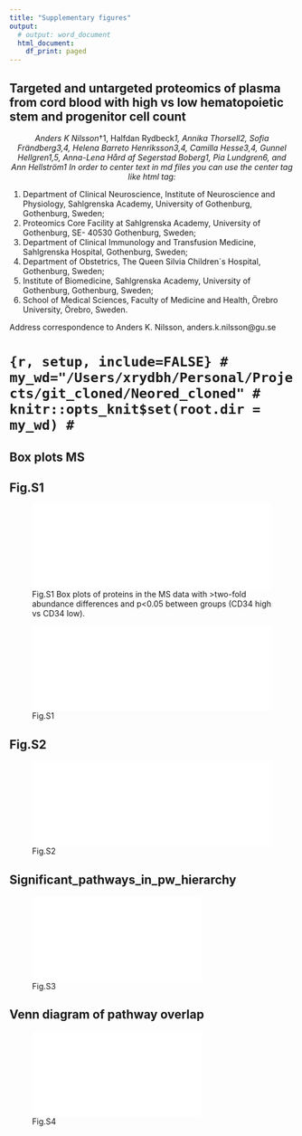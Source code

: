 ```yaml
---
title: "Supplementary figures"
output:
  # output: word_document
  html_document:
    df_print: paged
---
```



## Targeted and untargeted proteomics of plasma from cord blood with high vs low hematopoietic stem and progenitor cell count

<span style="font-size:1em;">
<center>
*Anders K Nilsson*†1, Halfdan Rydbeck*1, Annika Thorsell2, Sofia Frändberg3,4, Helena Barreto Henriksson3,4, Camilla Hesse3,4, Gunnel Hellgren1,5, Anna-Lena Hård af Segerstad Boberg1, Pia Lundgren6, and Ann Hellström1
In order to center text in md files you can use the center tag like html tag:
*</center>
</span>


1)	Department of Clinical Neuroscience, Institute of Neuroscience and Physiology, Sahlgrenska Academy, University of Gothenburg, Gothenburg, Sweden;
2)	Proteomics Core Facility at Sahlgrenska Academy, University of Gothenburg, SE- 40530 Gothenburg, Sweden;
3)	Department of Clinical Immunology and Transfusion Medicine, Sahlgrenska Hospital, Gothenburg, Sweden; 
4)	Department of Obstetrics, The Queen Silvia Children´s Hospital, Gothenburg, Sweden;
5)	Institute of Biomedicine, Sahlgrenska Academy, University of Gothenburg, Gothenburg, Sweden;
6)	School of Medical Sciences, Faculty of Medicine and Health, Örebro University, Örebro, Sweden.


Address correspondence to Anders K. Nilsson, anders.k.nilsson@gu.se


# ```{r, setup, include=FALSE}
# my_wd="/Users/xrydbh/Personal/Projects/git_cloned/Neored_cloned"
# knitr::opts_knit$set(root.dir = my_wd)
# ```

## Box plots MS

<!-- ```{r, out.width="0.3\\linewidth", include=TRUE, fig.align="center", fig.cap=c("your caption"), echo=FALSE} -->
<!-- knitr::include_graphics("../out_r/008_boxplot_p005_FC_2_sign_DEqMS_wider_dist_eq_med_norm.pdf") -->
<!-- ``` -->

<!-- ```{r image-ref-for-in-text, echo = FALSE, message=FALSE, fig.align='center', fig.cap='Some cool caption', out.width='0.75\\linewidth', fig.pos='H'} -->
<!-- knitr::include_graphics("/out_r/008_boxplot_p005_FC_2_sign_DEqMS_wider_dist_eq_med_norm.pdf") -->
<!-- ``` -->


## Fig.S1
![Fig.S1 Box plots of proteins in the MS data with >two-fold abundance differences and p<0.05 between groups (CD34 high vs CD34 low). ](../out_r/008_boxplot_p005_FC_2_sign_DEqMS_narrow_dist_eq_med_norm.pdf){width=100%}

![Fig.S1](../out_r/008_boxplot_p005_FC_2_sign_DEqMS_wider_dist_eq_med_norm.pdf){width=100%}


## Fig.S2
![Fig.S2](../out_r/008_boxplot_p005_FC_2_sign_ttest_pea_eq_med_norm.pdf){width=100%}

## Significant_pathways_in_pw_hierarchy
![Fig.S3](../out_r/Reactome/Significant_pathways_in_pw_hierarchy.pdf)

## Venn diagram of pathway overlap

![Fig.S4](../out_r/14_venn_pw_overlap_3.pdf)



